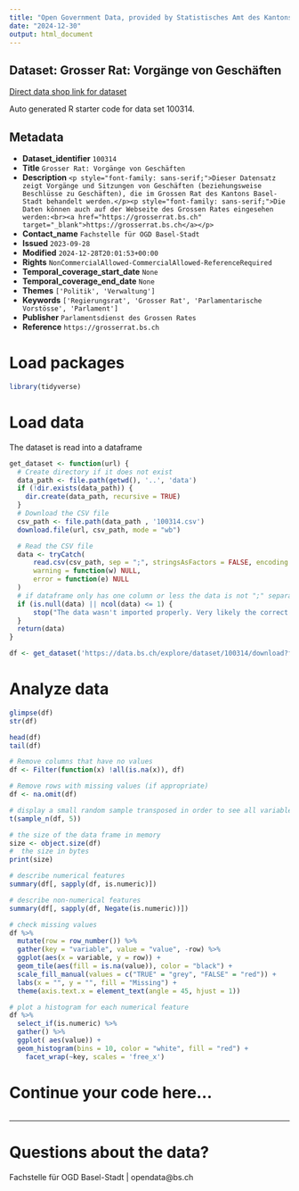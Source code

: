 ```yaml
---
title: "Open Government Data, provided by Statistisches Amt des Kantons Basel-Stadt - Fachstelle OGD"
date: "2024-12-30"
output: html_document
---
```


## Dataset: Grosser Rat: Vorgänge von Geschäften

[Direct data shop link for dataset](https://data.bs.ch/explore/dataset/100314)

Auto generated R starter code for data set 100314.

## Metadata

- **Dataset_identifier** `100314`
- **Title** `Grosser Rat: Vorgänge von Geschäften`
- **Description** `<p style="font-family: sans-serif;">Dieser Datensatz zeigt Vorgänge und Sitzungen von Geschäften (beziehungsweise Beschlüsse zu Geschäften), die im Grossen Rat des Kantons Basel-Stadt behandelt werden.</p><p style="font-family: sans-serif;">Die Daten können auch auf der Webseite des Grossen Rates eingesehen werden:<br><a href="https://grosserrat.bs.ch" target="_blank">https://grosserrat.bs.ch</a></p>`
- **Contact_name** `Fachstelle für OGD Basel-Stadt`
- **Issued** `2023-09-28`
- **Modified** `2024-12-28T20:01:53+00:00`
- **Rights** `NonCommercialAllowed-CommercialAllowed-ReferenceRequired`
- **Temporal_coverage_start_date** `None`
- **Temporal_coverage_end_date** `None`
- **Themes** `['Politik', 'Verwaltung']`
- **Keywords** `['Regierungsrat', 'Grosser Rat', 'Parlamentarische Vorstösse', 'Parlament']`
- **Publisher** `Parlamentsdienst des Grossen Rates`
- **Reference** `https://grosserrat.bs.ch`


# Load packages

```r

library(tidyverse)
```

# Load data

The dataset is read into a dataframe

```r
get_dataset <- function(url) {
  # Create directory if it does not exist
  data_path <- file.path(getwd(), '..', 'data')
  if (!dir.exists(data_path)) {
    dir.create(data_path, recursive = TRUE)
  }
  # Download the CSV file
  csv_path <- file.path(data_path , '100314.csv')
  download.file(url, csv_path, mode = "wb")

  # Read the CSV file
  data <- tryCatch(
      read.csv(csv_path, sep = ";", stringsAsFactors = FALSE, encoding = "UTF-8"),
      warning = function(w) NULL,
      error = function(e) NULL
  )
  # if dataframe only has one column or less the data is not ";" separated
  if (is.null(data) || ncol(data) <= 1) {
      stop("The data wasn't imported properly. Very likely the correct separator couldn't be found.\nPlease check the dataset manually and adjust the code.")
  }
  return(data)
}
```

```r

df <- get_dataset('https://data.bs.ch/explore/dataset/100314/download?format=csv&timezone=Europe%2FZurich')

```

# Analyze data

```r

glimpse(df)
str(df)

head(df)
tail(df)

```

```r
# Remove columns that have no values
df <- Filter(function(x) !all(is.na(x)), df)

# Remove rows with missing values (if appropriate)
df <- na.omit(df)
```

```r
# display a small random sample transposed in order to see all variables
t(sample_n(df, 5))
```

```r
# the size of the data frame in memory
size <- object.size(df)
#  the size in bytes
print(size)
```

```r
# describe numerical features
summary(df[, sapply(df, is.numeric)])
```

```r
# describe non-numerical features
summary(df[, sapply(df, Negate(is.numeric))])
```

```r
# check missing values
df %>%
  mutate(row = row_number()) %>%
  gather(key = "variable", value = "value", -row) %>%
  ggplot(aes(x = variable, y = row)) +
  geom_tile(aes(fill = is.na(value)), color = "black") +
  scale_fill_manual(values = c("TRUE" = "grey", "FALSE" = "red")) +
  labs(x = "", y = "", fill = "Missing") +
  theme(axis.text.x = element_text(angle = 45, hjust = 1))
```

```r
# plot a histogram for each numerical feature
df %>%
  select_if(is.numeric) %>%
  gather() %>%
  ggplot( aes(value)) +
  geom_histogram(bins = 10, color = "white", fill = "red") +
    facet_wrap(~key, scales = 'free_x')
```

# Continue your code here...

```r

```
------------------------------------------------------------------------

# Questions about the data?

Fachstelle für OGD Basel-Stadt | opendata@bs.ch
